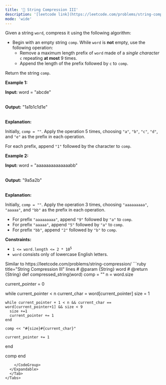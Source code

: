 ```yaml
---
title: '🧀 String Compression III'
description: '[leetcode link](https://leetcode.com/problems/string-compression-iii/description/)'
mode: 'wide'
---
```

<Tabs>
  <Tab title="Question" icon="circle-question" iconType="regular">
    <Card>
      <p>Given a string <code>word</code>, compress it using the following algorithm:</p>  <ul>  <li>Begin with an empty string <code>comp</code>. While <code>word</code> is <strong>not</strong> empty, use the following operation:   <ul>   <li>Remove a maximum length prefix of <code>word</code> made of a <em>single character</em> <code>c</code> repeating <strong>at most</strong> 9 times.</li>   <li>Append the length of the prefix followed by <code>c</code> to <code>comp</code>.</li>  </ul>  </li> </ul>  <p>Return the string <code>comp</code>.</p>   <p><strong class="example">Example 1:</strong></p>  <div class="example-block"> <p><strong>Input:</strong> <span class="example-io">word = &quot;abcde&quot;</span></p>  <p><br/> <strong>Output:</strong> <span class="example-io">&quot;1a1b1c1d1e&quot;</span></p>  <p><br/> <strong>Explanation:</strong></p>  <p>Initially, <code>comp = &quot;&quot;</code>. Apply the operation 5 times, choosing <code>&quot;a&quot;</code>, <code>&quot;b&quot;</code>, <code>&quot;c&quot;</code>, <code>&quot;d&quot;</code>, and <code>&quot;e&quot;</code> as the prefix in each operation.</p>  <p>For each prefix, append <code>&quot;1&quot;</code> followed by the character to <code>comp</code>.</p> </div>  <p><strong class="example">Example 2:</strong></p>  <div class="example-block"> <p><strong>Input:</strong> <span class="example-io">word = &quot;aaaaaaaaaaaaaabb&quot;</span></p>  <p><br/> <strong>Output:</strong> <span class="example-io">&quot;9a5a2b&quot;</span></p>  <p><br/> <strong>Explanation:</strong></p>  <p>Initially, <code>comp = &quot;&quot;</code>. Apply the operation 3 times, choosing <code>&quot;aaaaaaaaa&quot;</code>, <code>&quot;aaaaa&quot;</code>, and <code>&quot;bb&quot;</code> as the prefix in each operation.</p>  <ul>  <li>For prefix <code>&quot;aaaaaaaaa&quot;</code>, append <code>&quot;9&quot;</code> followed by <code>&quot;a&quot;</code> to <code>comp</code>.</li>  <li>For prefix <code>&quot;aaaaa&quot;</code>, append <code>&quot;5&quot;</code> followed by <code>&quot;a&quot;</code> to <code>comp</code>.</li>  <li>For prefix <code>&quot;bb&quot;</code>, append <code>&quot;2&quot;</code> followed by <code>&quot;b&quot;</code> to <code>comp</code>.</li> </ul> </div>   <p><strong>Constraints:</strong></p>  <ul>  <li><code>1 &lt;= word.length &lt;= 2 * 10<sup>5</sup></code></li>  <li><code>word</code> consists only of lowercase English letters.</li> </ul> 
    </Card>
  </Tab>
  <Tab title="Solution" icon="lightbulb" iconType="regular" >
    <Card>
      Similar to https://leetcode.com/problems/string-compression/ 
    </Card>
  <Expandable title="code">
    <CodeGroup dropdown>
```ruby title="String Compression III" lines
# @param {String} word
# @return {String}
def compressed_string(word)
  comp = ""
  n = word.size

  current_pointer = 0

  while current_pointer < n
    current_char = word[current_pointer]
    size = 1

    while current_pointer + 1 < n && current_char == word[current_pointer+1] && size < 9
      size +=1
      current_pointer += 1
    end

    comp << "#{size}#{current_char}"
    
    current_pointer += 1
  end

  comp
end
```
    </CodeGroup>
  </Expandable>
  </Tab>
</Tabs>